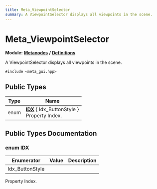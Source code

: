 ```yaml
---
title: Meta_ViewpointSelector
summary: A ViewpointSelector displays all viewpoints in the scene. 
---
```


# Meta_ViewpointSelector

**Module:** **[Metanodes](../../modules/metanodes/index.mdx)** **/** **[Definitions](../../modules/metanodes/definitions.mdx)**

A ViewpointSelector displays all viewpoints in the scene. 

`#include <meta_gui.hpp>`

## Public Types

| Type           | Name           |
| -------------- | -------------- |
| enum| **[IDX](#enum-idx)** \{ Idx_ButtonStyle \}<br />Property Index.  |

## Public Types Documentation

### enum IDX

| Enumerator | Value | Description |
| ---------- | ----- | ----------- |
| Idx_ButtonStyle | |   |

Property Index. 
